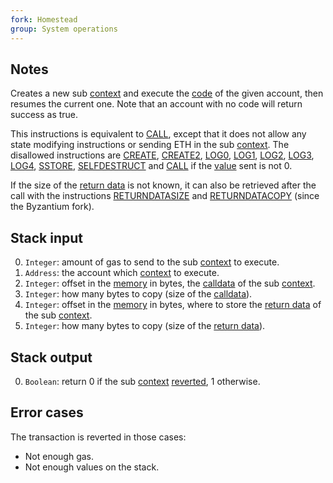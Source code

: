 ```yaml
---
fork: Homestead
group: System operations
---
```


## Notes

Creates a new sub [context](/about) and execute the [code](/about) of the given account, then resumes the current one. Note that an account with no code will return success as true.

This instructions is equivalent to [CALL](/#F1), except that it does not allow any state modifying instructions or sending ETH in the sub [context](/about). The disallowed instructions are [CREATE](/#F0), [CREATE2](/#F5), [LOG0](/#A0), [LOG1](/#A1), [LOG2](/#A2), [LOG3](/#A3), [LOG4](/#A4), [SSTORE](/#55), [SELFDESTRUCT](/#FF) and [CALL](/#F1) if the [value](/#34) sent is not 0.

If the size of the [return data](/about) is not known, it can also be retrieved after the call with the instructions [RETURNDATASIZE](/#3D) and [RETURNDATACOPY](/#3E) (since the Byzantium fork).

## Stack input

0. `Integer`: amount of gas to send to the sub [context](/about) to execute.
1. `Address`: the account which [context](/about) to execute.
2. `Integer`: offset in the [memory](/about) in bytes, the [calldata](/about) of the sub [context](/about).
3. `Integer`: how many bytes to copy (size of the [calldata](/about)).
4. `Integer`: offset in the [memory](/about) in bytes, where to store the [return data](/about) of the sub [context](/about).
5. `Integer`: how many bytes to copy (size of the [return data](/about)).

## Stack output

0. `Boolean`: return 0 if the sub [context](/about) [reverted](/#FD), 1 otherwise.

## Error cases

The transaction is reverted in those cases:
- Not enough gas.
- Not enough values on the stack.

